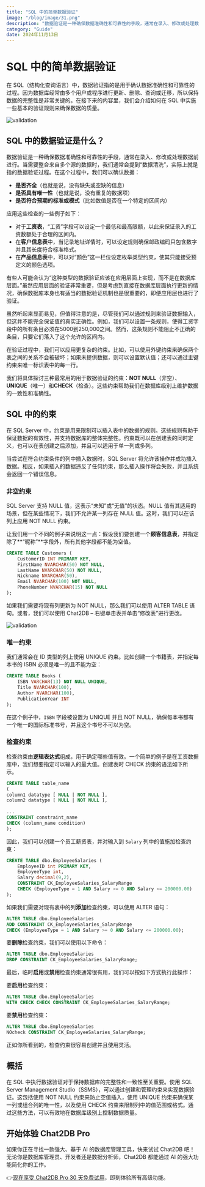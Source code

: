 ```yaml
---
title: "SQL 中的简单数据验证"
image: "/blog/image/31.png"
description: "数据验证是一种确保数据准确性和可靠性的手段，通常在录入、修改或处理数据前进行。"
category: "Guide"
date: 2024年11月13日
---
```


# SQL 中的简单数据验证

在 SQL（结构化查询语言）中，数据验证指的是用于确认数据准确性和可靠性的过程。因为数据库经常由多个用户或程序进行更新、删除、查询或迁移，所以保持数据的完整性是非常关键的。在接下来的内容里，我们会介绍如何在 SQL 中实施一些基本的验证规则来确保数据的质量。

![validation](/image/blog/validation/1.png)

## SQL 中的数据验证是什么？

数据验证是一种确保数据准确性和可靠性的手段，通常在录入、修改或处理数据前进行。当需要整合来自多个源的数据时，我们通常会提到“数据清洗”，实际上就是指的数据验证过程。在这个过程中，我们可以确认数据：

- **是否齐全**（也就是说，没有缺失或空缺的信息）
- **是否具有唯一性**（也就是说，没有重复的数据项）
- **是否符合预期的标准或模式**（比如数值是否在一个特定的区间内）

应用这些检查的一些例子如下：

- 对于**工资表**，“工资”字段可以设定一个最低和最高限额，以此来保证录入的工资数额处于合理的区间内。
- 在**客户信息表**中，当记录地址详情时，可以设定规则确保邮政编码只包含数字并且其长度符合标准格式。
- 在**产品信息表**中，可以对“颜色”这一栏位设定枚举类型约束，使其只能接受预定义的颜色选项。

有些人可能会认为“这种类型的数据验证应该在应用层面上实现，而不是在数据库层面。”虽然应用层面的验证非常重要，但是考虑到直接在数据库层面执行更新的情况，确保数据库本身也有适当的数据验证机制也是很重要的，即便应用层也进行了验证。

虽然听起来显而易见，但值得注意的是，尽管我们可以通过规则来验证数据输入，但这并不能完全保证值的真实正确性。例如，我们可以设置一条规则，使得工资字段中的所有条目必须在5000到250,000之间。然而，这条规则不能阻止不正确的条目，只要它们落入了这个允许的区间内。

在验证过程中，我们可以应用更复杂的约束。比如，可以使用外键约束来确保两个表之间的关系不会被破坏；如果未提供数据，则可以设置默认值；还可以通过主键约束来唯一标识表中的每一行。

我们将具体探讨三种最常用的用于数据验证的约束：**NOT NULL**（非空）、**UNIQUE**（唯一）和**CHECK**（检查）。这些约束帮助我们在数据库级别上维护数据的一致性和准确性。

## SQL 中的约束

在 SQL Server 中，约束是用来限制可以插入表中的数据的规则。这些规则有助于保证数据的有效性，并支持数据库的整体完整性。约束既可以在创建表的同时定义，也可以在表创建之后添加，并且可以适用于单一列或多列。

当尝试在符合约束条件的列中插入数据时，SQL Server 将允许该操作并成功插入数据。相反，如果插入的数据违反了任何约束，那么插入操作将会失败，并且系统会返回一个错误信息。

### 非空约束

SQL Server 支持 NULL 值，这表示“未知”或“无值”的状态。NULL 值有其适用的场景，但在某些情况下，我们不允许某一列存在 NULL 值。这时，我们可以在该列上应用 NOT NULL 约束。

让我们用一个不同的例子来说明这一点：假设我们要创建一个**顾客信息表**，并指定除了**“昵称”**字段外，所有其他字段都不能为空值。

```SQL
CREATE TABLE Customers (
    CustomerID INT PRIMARY KEY,
    FirstName NVARCHAR(50) NOT NULL,
    LastName NVARCHAR(50) NOT NULL,
    Nickname NVARCHAR(50),
    Email NVARCHAR(100) NOT NULL,
    PhoneNumber NVARCHAR(15) NOT NULL
);
```

如果我们需要将现有列更新为 NOT NULL，那么我们可以使用 ALTER TABLE 语句。或者，我们可以使用 Chat2DB – 右键单击表并单击“修改表”进行更改。

![validation](/image/blog/validation/2.png)

### 唯一约束

我们通常会在 ID 类型的列上使用 UNIQUE 约束。比如创建一个书籍表，并指定每本书的 ISBN 必须是唯一的且不能为空：

```SQL
CREATE TABLE Books (
    ISBN VARCHAR(13) NOT NULL UNIQUE,
    Title NVARCHAR(100),
    Author NVARCHAR(100),
    PublicationYear INT
);
```

在这个例子中，`ISBN` 字段被设置为 UNIQUE 并且 NOT NULL，确保每本书都有一个唯一的国际标准书号，并且这个书号不可以为空。

### 检查约束

检查约束由**逻辑表达式**组成，用于确定哪些值有效。一个简单的例子是在工资数据库中，我们想要指定可以输入的最大值。创建表时 CHECK 约束的语法如下所示。

```SQL
CREATE TABLE table_name
(
column1 datatype [ NULL | NOT NULL ],
column2 datatype [ NULL | NOT NULL ],
 
...
CONSTRAINT constraint_name
CHECK (column_name condition)
);
```

因此，我们可以创建一个员工薪资表，并对输入到 `Salary` 列中的值施加检查约束：

```SQL
CREATE TABLE dbo.EmployeeSalaries (
    EmployeeID int PRIMARY KEY,
    EmployeeType int,
    Salary decimal(9,2),
    CONSTRAINT CK_EmployeeSalaries_SalaryRange 
    CHECK (EmployeeType = 1 AND Salary >= 0 AND Salary <= 200000.00)
);
```

如果我们需要对现有表中的列**添加**检查约束，可以使用 ALTER 语句：

```SQL
ALTER TABLE dbo.EmployeeSalaries
ADD CONSTRAINT CK_EmployeeSalaries_SalaryRange
CHECK (EmployeeType = 1 AND Salary >= 0 AND Salary <= 200000.00);
```

要**删除**检查约束，我们可以使用以下命令：

```SQL
ALTER TABLE dbo.EmployeeSalaries
DROP CONSTRAINT CK_EmployeeSalaries_SalaryRange;
```

最后，临时**启用**或**禁用**检查约束通常很有用，我们可以按如下方式执行此操作： 

要**启用**检查约束：

```SQL
ALTER TABLE dbo.EmployeeSalaries
WITH CHECK CHECK CONSTRAINT CK_EmployeeSalaries_SalaryRange;
```

要**禁用**检查约束：

```SQL
ALTER TABLE dbo.EmployeeSalaries
NOcheck CONSTRAINT CK_EmployeeSalaries_SalaryRange;
```

正如你所看到的，检查约束很容易创建并且使用灵活。

##  概括

在 SQL 中执行数据验证对于保持数据库的完整性和一致性至关重要。使用 SQL Server Management Studio（SSMS），可以通过创建和管理约束来实现数据验证。这包括使用 NOT NULL 约束来防止空值插入，使用 UNIQUE 约束来确保某一列或组合列的唯一性，以及使用 CHECK 约束来限制列中的值范围或格式。通过这些方法，可以有效地在数据库级别上控制数据质量。

## 开始体验 Chat2DB Pro

如果你正在寻找一款强大、基于 AI 的数据库管理工具，快来试试 Chat2DB 吧！无论你是数据库管理员、开发者还是数据分析师，Chat2DB 都能通过 AI 的强大功能简化你的工作。

👉[现在享受 Chat2DB Pro 30 天免费试用](https://chat2db.ai/zh-CN/pricing)，即刻体验所有高级功能。
